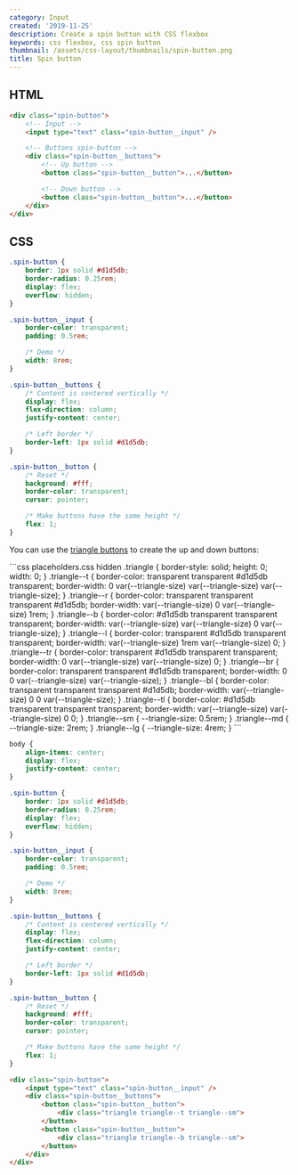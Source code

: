 ```yaml
---
category: Input
created: '2019-11-25'
description: Create a spin button with CSS flexbox
keywords: css flexbox, css spin button
thumbnail: /assets/css-layout/thumbnails/spin-button.png
title: Spin button
---
```


## HTML

```html index.html
<div class="spin-button">
    <!-- Input -->
    <input type="text" class="spin-button__input" />

    <!-- Buttons spin-button -->
    <div class="spin-button__buttons">
        <!-- Up button -->
        <button class="spin-button__button">...</button>

        <!-- Down button -->
        <button class="spin-button__button">...</button>
    </div>
</div>
```

## CSS

```css styles.css
.spin-button {
    border: 1px solid #d1d5db;
    border-radius: 0.25rem;
    display: flex;
    overflow: hidden;
}

.spin-button__input {
    border-color: transparent;
    padding: 0.5rem;

    /* Demo */
    width: 8rem;
}

.spin-button__buttons {
    /* Content is centered vertically */
    display: flex;
    flex-direction: column;
    justify-content: center;

    /* Left border */
    border-left: 1px solid #d1d5db;
}

.spin-button__button {
    /* Reset */
    background: #fff;
    border-color: transparent;
    cursor: pointer;

    /* Make buttons have the same height */
    flex: 1;
}
```

You can use the [triangle buttons](https://phuoc.ng/collection/css-layout/triangle-buttons) to create the up and down buttons:

<Playground>
```css placeholders.css hidden
.triangle {
    border-style: solid;
    height: 0;
    width: 0;
}
.triangle--t {
    border-color: transparent transparent #d1d5db transparent;
    border-width: 0 var(--triangle-size) var(--triangle-size) var(--triangle-size);
}
.triangle--r {
    border-color: transparent transparent transparent #d1d5db;
    border-width: var(--triangle-size) 0 var(--triangle-size) 1rem;
}
.triangle--b {
    border-color: #d1d5db transparent transparent transparent;
    border-width: var(--triangle-size) var(--triangle-size) 0 var(--triangle-size);
}
.triangle--l {
    border-color: transparent #d1d5db transparent transparent;
    border-width: var(--triangle-size) 1rem var(--triangle-size) 0;
}
.triangle--tr {
    border-color: transparent #d1d5db transparent transparent;
    border-width: 0 var(--triangle-size) var(--triangle-size) 0;
}
.triangle--br {
    border-color: transparent transparent #d1d5db transparent;
    border-width: 0 0 var(--triangle-size) var(--triangle-size);
}
.triangle--bl {
    border-color: transparent transparent transparent #d1d5db;
    border-width: var(--triangle-size) 0 0 var(--triangle-size);
}
.triangle--tl {
    border-color: #d1d5db transparent transparent transparent;
    border-width: var(--triangle-size) var(--triangle-size) 0 0;
}
.triangle--sm {
    --triangle-size: 0.5rem;
}
.triangle--md {
    --triangle-size: 2rem;
}
.triangle--lg {
    --triangle-size: 4rem;
}
```

```css styles.css hidden
body {
    align-items: center;
    display: flex;
    justify-content: center;
}

.spin-button {
    border: 1px solid #d1d5db;
    border-radius: 0.25rem;
    display: flex;
    overflow: hidden;
}

.spin-button__input {
    border-color: transparent;
    padding: 0.5rem;

    /* Demo */
    width: 8rem;
}

.spin-button__buttons {
    /* Content is centered vertically */
    display: flex;
    flex-direction: column;
    justify-content: center;

    /* Left border */
    border-left: 1px solid #d1d5db;
}

.spin-button__button {
    /* Reset */
    background: #fff;
    border-color: transparent;
    cursor: pointer;

    /* Make buttons have the same height */
    flex: 1;
}
```

```html index.html hidden
<div class="spin-button">
    <input type="text" class="spin-button__input" />
    <div class="spin-button__buttons">
        <button class="spin-button__button">
            <div class="triangle triangle--t triangle--sm">
        </button>
        <button class="spin-button__button">
            <div class="triangle triangle--b triangle--sm">
        </button>
    </div>
</div>
```
</Playground>
